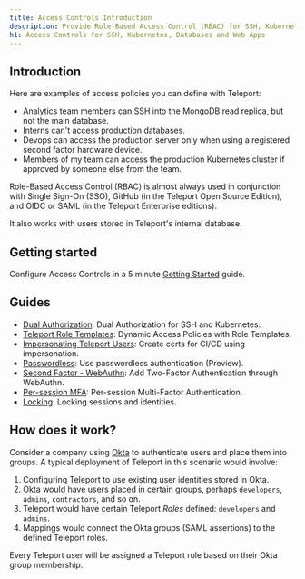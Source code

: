 ```yaml
---
title: Access Controls Introduction
description: Provide Role-Based Access Control (RBAC) for SSH, Kubernetes, Databases, and Web Apps.
h1: Access Controls for SSH, Kubernetes, Databases and Web Apps
---
```


## Introduction

Here are examples of access policies you can define with Teleport:

- Analytics team members can SSH into the MongoDB read replica, but not the main database.
- Interns can't access production databases.
- Devops can access the production server only when using a registered second factor hardware device.
- Members of my team can access the production Kubernetes cluster if approved by someone else from the team.

Role-Based Access Control (RBAC) is almost always used in conjunction with Single Sign-On (SSO), GitHub (in the Teleport Open Source Edition), and OIDC or SAML (in the Teleport Enterprise editions).

It also works with users stored in Teleport's internal database.

## Getting started

Configure Access Controls in a 5 minute [Getting Started](./getting-started.mdx)
guide.

## Guides

- [Dual Authorization](./guides/dual-authz.mdx): Dual Authorization for SSH and Kubernetes.
- [Teleport Role Templates](./guides/role-templates.mdx): Dynamic Access Policies with Role Templates.
- [Impersonating Teleport Users](./guides/impersonation.mdx): Create certs for CI/CD using impersonation.
- [Passwordless](./guides/passwordless.mdx): Use passwordless authentication (Preview).
- [Second Factor - WebAuthn](./guides/webauthn.mdx): Add Two-Factor Authentication through WebAuthn.
- [Per-session MFA](./guides/per-session-mfa.mdx): Per-session Multi-Factor Authentication.
- [Locking](./guides/locking.mdx): Locking sessions and identities.

## How does it work?

Consider a company using [Okta](https://www.okta.com/) to authenticate users and place
them into groups. A typical deployment of Teleport in this scenario
would involve:

1. Configuring Teleport to use existing user identities stored in Okta.
2. Okta would have users placed in certain groups, perhaps `developers`, `admins`, `contractors`, and so on.
3. Teleport would have certain Teleport *Roles* defined: `developers` and `admins`.
4. Mappings would connect the Okta groups (SAML assertions) to the defined Teleport roles.

Every Teleport user will be assigned a Teleport role based on their Okta group membership.

